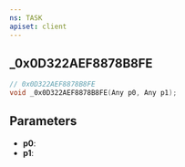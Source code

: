 ```yaml
---
ns: TASK
apiset: client
---
```

## _0x0D322AEF8878B8FE

```c
// 0x0D322AEF8878B8FE
void _0x0D322AEF8878B8FE(Any p0, Any p1);
```


## Parameters
* **p0**:
* **p1**: